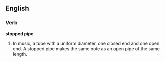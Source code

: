 ==English==
===Verb===
'''stopped pipe'''
# In music, a tube with a uniform diameter, one closed end and one open end. A stopped pipe makes the same note as an open pipe of the same length.